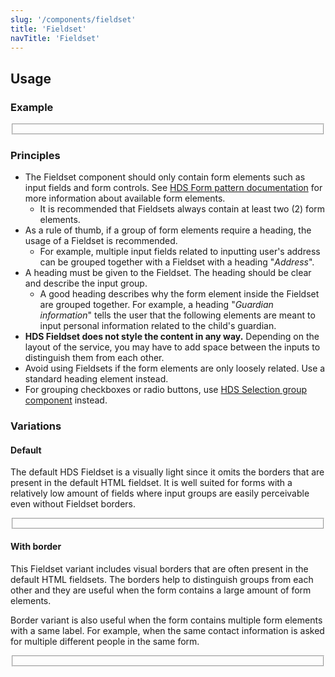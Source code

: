 ```yaml
---
slug: '/components/fieldset'
title: 'Fieldset'
navTitle: 'Fieldset'
---
```




## Usage

### Example

<PlaygroundPreview>
  <Fieldset heading="Applicant information" style={{ maxWidth: '400px' }}>
    <TextInput id="first-name" name="first-name" label="First name" />
    <TextInput id="last-name" name="last-name" label="Last name" style={{ marginTop: '12px' }} />
    <TextInput
      id="social-security-number"
      name="social-security-number"
      label="Social security number"
      placeholder="Eg. 111299-1234"
      style={{ marginTop: '12px' }}
    />
  </Fieldset>
</PlaygroundPreview>

### Principles

- The Fieldset component should only contain form elements such as input fields and form controls. See [HDS Form pattern documentation](/patterns/forms) for more information about available form elements.
  - It is recommended that Fieldsets always contain at least two (2) form elements.
- As a rule of thumb, if a group of form elements require a heading, the usage of a Fieldset is recommended.
  - For example, multiple input fields related to inputting user's address can be grouped together with a Fieldset with a heading "_Address_".
- A heading must be given to the Fieldset. The heading should be clear and describe the input group.
  - A good heading describes why the form element inside the Fieldset are grouped together. For example, a heading "_Guardian information_" tells the user that the following elements are meant to input personal information related to the child's guardian.
- **HDS Fieldset does not style the content in any way.** Depending on the layout of the service, you may have to add space between the inputs to distinguish them from each other.
- Avoid using Fieldsets if the form elements are only loosely related. Use a standard heading element instead.
- For grouping checkboxes or radio buttons, use [HDS Selection group component](/components/selection-group) instead.

### Variations

#### Default

The default HDS Fieldset is a visually light since it omits the borders that are present in the default HTML fieldset. It is well suited for forms with a relatively low amount of fields where input groups are easily perceivable even without Fieldset borders.

<PlaygroundPreview>
  <Fieldset heading="Applicant information" style={{ maxWidth: '400px' }}>
    <TextInput id="first-name" name="first-name" label="First name" />
    <TextInput id="last-name" name="last-name" label="Last name" style={{ marginTop: '12px' }} />
    <TextInput
      id="social-security-number"
      name="social-security-number"
      label="Social security number"
      placeholder="Eg. 111299-1234"
      style={{ marginTop: '12px' }}
    />
  </Fieldset>
</PlaygroundPreview>

#### With border

This Fieldset variant includes visual borders that are often present in the default HTML fieldsets. The borders help to distinguish groups from each other and they are useful when the form contains a large amount of form elements.

Border variant is also useful when the form contains multiple form elements with a same label. For example, when the same contact information is asked for multiple different people in the same form.

<PlaygroundPreview>
  <Fieldset heading="Applicant information" border style={{ maxWidth: '400px' }}>
    <TextInput id="first-name" name="first-name" label="First name" />
    <TextInput id="last-name" name="last-name" label="Last name" style={{ marginTop: '12px' }} />
    <TextInput
      id="social-security-number"
      name="social-security-number"
      label="Social security number"
      placeholder="Eg. 111299-1234"
      style={{ marginTop: '12px' }}
    />
  </Fieldset>
</PlaygroundPreview>
